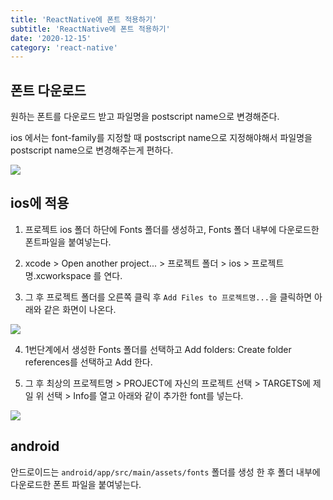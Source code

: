 ```yaml
---
title: 'ReactNative에 폰트 적용하기'
subtitle: 'ReactNative에 폰트 적용하기'
date: '2020-12-15'
category: 'react-native'
---
```


## 폰트 다운로드

원하는 폰트를 다운로드 받고 파일명을 postscript name으로 변경해준다.

ios 에서는 font-family를 지정할 때 postscript name으로 지정해야해서 파일명을 postscript name으로 변경해주는게 편하다.

![](https://images.velog.io/images/hojin9622/post/820e6a1e-5a34-4a7f-81f3-434eb18aefc8/font1.png)

## ios에 적용

1. 프로젝트 ios 폴더 하단에 Fonts 폴더를 생성하고, Fonts 폴더 내부에 다운로드한 폰트파일을 붙여넣는다.

2. xcode > Open another project... > 프로젝트 폴더 > ios > 프로젝트명.xcworkspace 를 연다.

3. 그 후 프로젝트 폴더를 오른쪽 클릭 후 `Add Files to 프로젝트명...`을 클릭하면 아래와 같은 화면이 나온다.

![](https://images.velog.io/images/hojin9622/post/148940da-15f6-497e-ad6e-3e7ffe26cae3/font2.png)

4. 1번단계에서 생성한 Fonts 폴더를 선택하고 Add folders: Create folder references를 선택하고 Add 한다.

5. 그 후 최상의 프로젝트명 > PROJECT에 자신의 프로젝트 선택 > TARGETS에 제일 위 선택 > Info를 열고 아래와 같이 추가한 font를 넣는다.

![](https://images.velog.io/images/hojin9622/post/c6eb6c3e-472e-42a9-b635-7dbab39eaa3e/font3.png)

## android

안드로이드는 `android/app/src/main/assets/fonts` 폴더를 생성 한 후 폴더 내부에 다운로드한 폰트 파일을 붙여넣는다.
